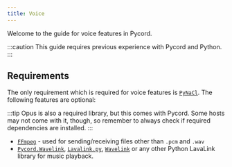```yaml
---
title: Voice
---
```


Welcome to the guide for voice features in Pycord.

:::caution
This guide requires previous experience with Pycord and Python.
:::

## Requirements

The only requirement which is required for voice features is [`PyNaCl`](https://pypi.org/project/PyNaCl/).
The following features are optional:

:::tip
Opus is also a required library, but this comes with Pycord.
Some hosts may not come with it, though, so remember to always check if required dependencies are installed.
:::

* [`FFmpeg`](https://ffmpeg.org) - used for sending/receiving files other than `.pcm` and `.wav`
* [`Pycord.Wavelink`](https://github.com/Pycord-Development/Pycord.Wavelink),
  [`Lavalink.py`](https://github.com/Devoxin/Lavalink.py),
  [`Wavelink`](https://github.com/PythonistaGuild/Wavelink) or any other Python LavaLink library for music playback.
